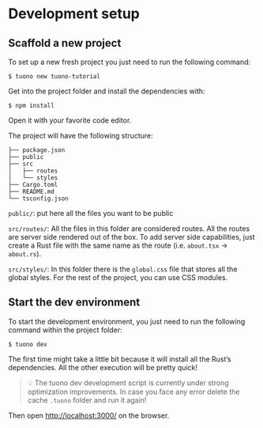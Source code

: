 
<Head>
  <title>Tutorial - Development setup</title>
</Head>


<Breadcrumbs>
  <Element label="Tutorial" href="/documentation/tutorial" />
  <Element label="Development setup" />
</Breadcrumbs>

# Development setup

## Scaffold a new project

To set up a new fresh project you just need to run the following command:

```
$ tuono new tuono-tutorial
```

Get into the project folder and install the dependencies with:

```
$ npm install
```

Open it with your favorite code editor.

The project will have the following structure:

```
├── package.json
├── public
├── src
│   ├── routes
│   └── styles
├── Cargo.toml
├── README.md
└── tsconfig.json
```

`public/`: put here all the files you want to be public

`src/routes/`: All the files in this folder are considered routes. All the routes are server side rendered out of the box.
To add server side capabilities, just create a Rust file with the same name as the route (i.e. `about.tsx` → `about.rs`).

`src/styles/`: In this folder there is the `global.css` file that stores all the global styles. For the rest of the project, you can use
CSS modules.

## Start the dev environment

To start the development environment, you just need to run the following command within the project folder:

```
$ tuono dev
```

The first time might take a little bit because it will install all the Rust’s dependencies. All the other execution will be pretty quick!

> 💡 The tuono dev development script is currently under strong optimization improvements.
> In case you face any error delete the cache `.tuono` folder and run it again!

Then open [http://localhost:3000/](http://localhost:3000) on the browser.
